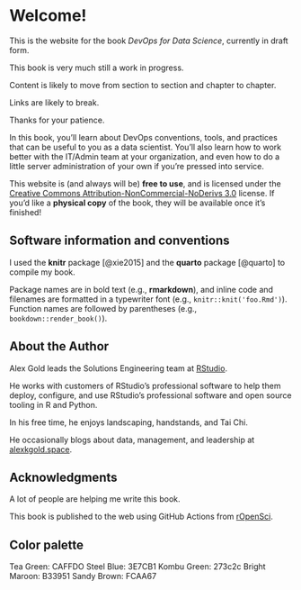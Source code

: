 # Welcome! {.unnumbered}

This is the website for the book *DevOps for Data Science*, currently in draft form.

::: callout-warning
This book is very much still a work in progress.

Content is likely to move from section to section and chapter to chapter.

Links are likely to break.

Thanks for your patience.
:::

In this book, you'll learn about DevOps conventions, tools, and practices that can be useful to you as a data scientist. You'll also learn how to work better with the IT/Admin team at your organization, and even how to do a little server administration of your own if you're pressed into service.

This website is (and always will be) **free to use**, and is licensed under the [Creative Commons Attribution-NonCommercial-NoDerivs 3.0](https://creativecommons.org/licenses/by-nc-nd/3.0/us/) license. If you'd like a **physical copy** of the book, they will be available once it's finished!

## Software information and conventions {.unnumbered}

I used the **knitr**\index{knitr} package [@xie2015] and the **quarto**\index{quarto} package [@quarto] to compile my book.

Package names are in bold text (e.g., **rmarkdown**), and inline code and filenames are formatted in a typewriter font (e.g., `knitr::knit('foo.Rmd')`). Function names are followed by parentheses (e.g., `bookdown::render_book()`).

## About the Author

Alex Gold leads the Solutions Engineering team at [RStudio](www.rstudio.com).

He works with customers of RStudio's professional software to help them deploy, configure, and use RStudio's professional software and open source tooling in R and Python.

In his free time, he enjoys landscaping, handstands, and Tai Chi.

He occasionally blogs about data, management, and leadership at [alexkgold.space](http://alexkgold.space).

## Acknowledgments {.unnumbered}

A lot of people are helping me write this book.

This book is published to the web using GitHub Actions from [rOpenSci](https://github.com/orchid00/actions_sandbox).

## Color palette

Tea Green: CAFFDO Steel Blue: 3E7CB1 Kombu Green: 273c2c Bright Maroon: B33951 Sandy Brown: FCAA67
